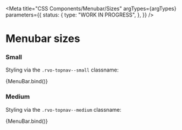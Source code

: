 
<Meta
  title="CSS Components/Menubar/Sizes"
  argTypes={argTypes}
  parameters={{
    status: {
      type: "WORK IN PROGRESS",
    },
  }}
/>

# Menubar sizes

### Small

Styling via the `.rvo-topnav--small` classname:

<Canvas>
  <Story name="Small" args={{ ...defaultArgs, useIcons: true, size: "small" }}>
    {MenuBar.bind()}
  </Story>
</Canvas>

### Medium

Styling via the `.rvo-topnav--medium` classname:

<Canvas>
  <Story name="Medium" args={{ ...defaultArgs, useIcons: true, size: "medium" }}>
    {MenuBar.bind()}
  </Story>
</Canvas>
